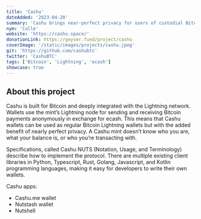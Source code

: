 ```yaml
---
title: 'Cashu'
dateAdded: '2023-04-20'
summary: 'Cashu brings near-perfect privacy for users of custodial Bitcoin applications by using a Chaumian ecash system.'
nym: 'Calle'
website: 'https://cashu.space/'
donationLink: https://geyser.fund/project/cashu
coverImage: '/static/images/projects/cashu.jpeg'
git: 'https://github.com/cashubtc'
twitter: 'CashuBTC'
tags: ['Bitcoin', 'Lightning', 'ecash']
showcase: true
---
```


## About this project

Cashu is built for Bitcoin and deeply integrated with the Lightning network. Wallets use the mint’s Lightning node for sending and receiving Bitcoin payments anonymously in exchange for ecash. This means that Cashu wallets can be used as regular Bitcoin Lightning wallets but with the added benefit of nearly perfect privacy. A Cashu mint doesn’t know who you are, what your balance is, or who you’re transacting with.

Specifications, called Cashu NUTS (Notation, Usage, and Terminology) describe how to implement the protocol. There are multiple existing client libraries in Python, Typescript, Rust, Golang, Javascript, and Kotlin programming languages, making it easy for developers to write their own wallets. 

Cashu apps:
- Cashu.me wallet
- Nutstash wallet
- Nutshell
